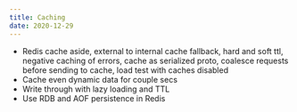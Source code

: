 ```yaml
---
title: Caching
date: 2020-12-29
---
```


- Redis cache aside, external to internal cache fallback, hard and soft ttl, negative caching of errors, cache as serialized proto, coalesce requests before sending to cache, load test with caches disabled
- Cache even dynamic data for couple secs
- Write through with lazy loading and TTL
- Use RDB and AOF persistence in Redis
